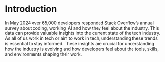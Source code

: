 # Introduction
In May 2024 over 65,000 developers responded Stack Overflow's annual survey about 
coding, working, AI and how they feel about the industry. This data can provide valuable insights into the current state of the tech industry. As all of us work in tech or aim to work in tech, understanding these trends is essential to stay informed. These insights are crucial for understanding how the industry is evolving and how developers feel about the tools, skills, and environments shaping their work. 

